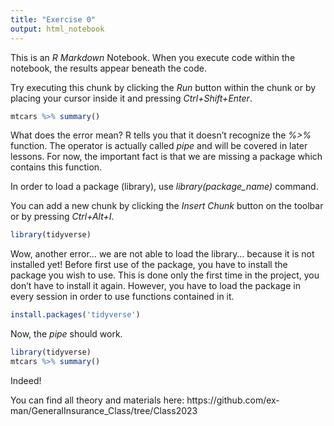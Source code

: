```yaml
---
title: "Exercise 0"
output: html_notebook
---
```


This is an *R Markdown* Notebook. When you execute code within the notebook, the results appear beneath the code. 

Try executing this chunk by clicking the *Run* button within the chunk or by placing your cursor inside it and pressing *Ctrl+Shift+Enter*. 

```r
mtcars %>% summary()
```

What does the error mean? R tells you that it doesn't recognize the *%>%* function. The operator is actually called *pipe* and will be covered in later lessons. For now, the important fact is that we are missing a package which contains this function. 

In order to load a package (library), use *library(package_name)* command.

You can add a new chunk by clicking the *Insert Chunk* button on the toolbar or by pressing *Ctrl+Alt+I*.

```r
library(tidyverse)
```

Wow, another error... we are not able to load the library... because it is not installed yet! Before first use of the package, you have to install the package you wish to use. This is done only the first time in the project, you don't have to install it again. However, you have to load the package in every session in order to use functions contained in it.

```r
install.packages('tidyverse')
```

Now, the *pipe* should work.

```r
library(tidyverse)
mtcars %>% summary()
```

Indeed!

You can find all theory and materials here:
https://github.com/ex-man/GeneralInsurance_Class/tree/Class2023

